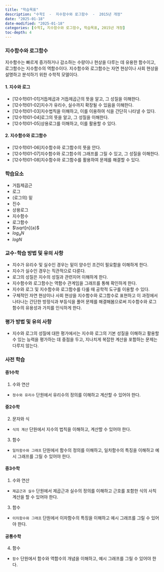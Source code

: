 ```yaml
---
title: "학습목표"
description: "수학I  -  지수함수와 로그함수  -  2015년 개정"
date: "2025-01-18"
date-modified: "2025-01-18"
categories: [수학I, 지수함수와 로그함수, 학습목표, 2015년 개정]
toc-depth: 4
---
```


### 지수함수와 로그함수

지수함수는 빠르게 증가하거나 감소하는 수량이나 현상을 다루는 데 유용한 함수이고, 로그함수는 지수함수의 역함수이다.
지수함수와 로그함수는 자연 현상이나 사회 현상을 설명하고 분석하기 위한 수학적 모델이다.

#### 1. 지수와 로그

-   \[12수학Ⅰ01-01\]거듭제곱과 거듭제곱근의 뜻을 알고, 그 성질을 이해한다.
-   \[12수학Ⅰ01-02\]지수가 유리수, 실수까지 확장될 수 있음을 이해한다.
-   \[12수학Ⅰ01-03\]지수법칙을 이해하고, 이를 이용하여 식을 간단히 나타낼 수 있다.
-   \[12수학Ⅰ01-04\]로그의 뜻을 알고, 그 성질을 이해한다.
-   \[12수학Ⅰ01-05\]상용로그를 이해하고, 이를 활용할 수 있다.

#### 2. 지수함수와 로그함수

-   \[12수학Ⅰ01-06\]지수함수와 로그함수의 뜻을 안다.
-   \[12수학Ⅰ01-07\]지수함수와 로그함수의 그래프를 그릴 수 있고, 그 성질을 이해한다.
-   \[12수학Ⅰ01-08\]지수함수와 로그함수를 활용하여 문제를 해결할 수 있다.

### 학습요소

-   거듭제곱근
-   로그
-   (로그의) 밑
-   진수
-   상용로그
-   지수함수
-   로그함수
-   $\sqrt[n]{a}$
-   $log_aN$
-   $logN$

### 교수･학습 방법 및 유의 사항

-   지수가 유리수 및 실수인 경우는 밑이 양수인 조건이 필요함을 이해하게 한다.
-   지수가 실수인 경우는 직관적으로 다룬다.
-   로그의 성질은 지수의 성질과 관련지어 이해하게 한다.
-   지수함수와 로그함수는 역함수 관계임을 그래프를 통해 확인하게 한다.
-   지수와 로그 및 지수함수와 로그함수를 다룰 때 공학적 도구를 이용할 수 있다.
-   구체적인 자연 현상이나 사회 현상을 지수함수와 로그함수로 표현하고 이 과정에서 나타나는 간단한 방정식과 부등식을 풀어 문제를 해결해봄으로써 지수함수와 로그함수의 유용성과 가치를 인식하게 한다.

### 평가 방법 및 유의 사항

-   지수와 로그의 성질에 대한 평가에서는 지수와 로그의 기본 성질을 이해하고 활용할 수 있는 능력을 평가하는 데 중점을 두고, 지나치게 복잡한 계산을 포함하는 문제는 다루지 않는다.

### 사전 학습

#### 중1수학

1.  수와 연산

-   `정수와 유리수` 단원에서 유리수의 정의를 이해하고 계산할 수 있어야 한다.

#### 중2수학

2.  문자와 식

-   `식의 계산` 단원에서 지수의 법칙을 이해하고, 계산할 수 있어야 한다.

3.  함수

-   `일차함수와 그래프` 단원에서 함수의 정의를 이해하고, 일차함수의 특징을 이해하고 예시 그래프를 그릴 수 있어야 한다.

#### 중3수학

1.  수와 연산

-   `제곱근과 실수` 단원에서 제곱근과 실수의 정의를 이해하고 근호를 포함한 식의 사칙계산을 할 수 있어야 한다.

3.  함수

-   `이차함수와 그래프` 단원에서 이차함수의 특징을 이해하고 예시 그래프를 그릴 수 있어야 한다.

#### 공통수학

4.  함수
-   `함수` 단원에서 함수와 역함수의 개념을 이해하고, 예시 그래프를 그릴 수 있어야 한다.
